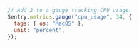 ```JavaScript
// Add 2 to a gauge tracking CPU usage.
Sentry.metrics.gauge("cpu_usage", 34, {
  tags: { os: "MacOS" },
  unit: "percent",
});
```
